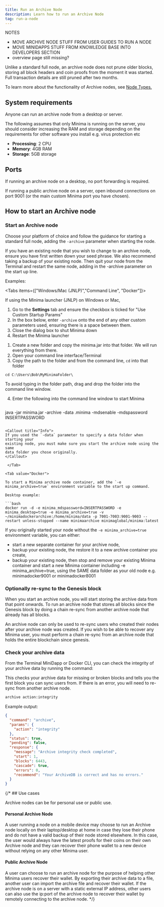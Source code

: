 ---
title: Run an Archive Node
description: Learn how to run an Archive Node
tag: run-a-node
---

NOTES 

- MOVE ARCHIVE NODE STUFF FROM USER GUIDES TO RUN A NODE
- MOVE MINIDAPPS STUFF FROM KNOWLEDGE BASE INTO DEVELOPERS SECTION 
- overview page still missing? 


 Unlike a standard full node, an archive node does not prune older blocks, storing all block headers and coin proofs from the moment it was started. Full transaction details are still pruned after two months.

 To learn more about the functionality of Archive nodes, see [Node Types.](/docs/run-a-node/node-types#archive-node)

## System requirements

Anyone can run an archive node from a desktop or server.

The following assumes that only Minima is running on the server, you should consider increasing the RAM and storage depending on the requirements for other software you install e.g. virus protection etc

- **Processing**: 2 CPU
- **Memory**: 4GB RAM
- **Storage**: 5GB storage

## Ports

If running an archive node on a desktop, no port forwarding is required.

If running a public archive node on a server, open inbound connections on port 9001 (or the main custom Minima port you have chosen).




## How to start an Archive node

<Steps>
<Step>

###  Start an Archive node

Choose your platform of choice and follow the guidance for starting a standard full node, adding the `-archive` parameter when starting the node.

  <Callout title="Info">
If you have an existing node that you wish to change to an archive node, ensure you have first written down your seed phrase. We also recommend taking a backup of your existing node. Then quit your node from the Terminal and restart the same node, adding in the -archive parameter on the start up line.
  </Callout>

Examples: 

<Tabs items={["Windows/Mac (JNLP)","Command Line", "Docker"]}>
  
   <Tab value="Windows/Mac (JNLP)">

  If using the Minima launcher (JNLP) on Windows or Mac, 
  1. Go to the **Settings** tab and ensure the checkbox is ticked for "Use Custom Startup Params"
  2. In the box below, enter `-archive` onto the end of any other custom parameters used, ensuring there is a space between them.
  3. Close the dialog box to shut Minima down
  4. Restart the Minima launcher

   </Tab>
  <Tab value="Command Line">

1. Create a new folder and copy the minima.jar into that folder. We will run everything from there.
2. Open your command line interface/Terminal 
3. Copy the path to the folder and from the command line, `cd` into that folder

```
cd C:\Users\Bob\MyMinimaFolder\
```

<Callout title="Tip">
  To avoid typing in the folder path, drag and drop the folder into the command line window.
</Callout>

4. Enter the following into the command line window to start Minima

   ```bash 
  java -jar minima.jar -archive -data .minima -mdsenable -mdspassword INSERTPASSWORD
  ``` 

  <Callout title="Info">
  If you used the `-data` parameter to specify a data folder when starting your
  existing node, you must make sure you start the archive node using the same
  data folder you chose originally.
  </Callout>

   </Tab>

  <Tab value="Docker">

To start a Minima archive node container, add the `-e minima_archive=true` environment variable to the start up command.

Desktop example: 

```bash 
docker run -d -e minima_mdspassword=INSERTPASSWORD -e minima_desktop=true -e minima_archive=true -v ~/minimadockerarchive:/home/minima/data -p 7001-7003:9001-9003 --restart unless-stopped --name minimaarchive minimaglobal/minima:latest
```

  If you originally started your node without the `-e minima_archive=true` environment variable, you can either:

  - start a new separate container for your archive node,
  - backup your existing node, the restore it to a new archive container you create,
  - backup your existing node, then stop and remove your existing Minima container and start a new Minima container including -e minima_archive=true, using the SAME data folder as your old node e.g. minimadocker9001 or minimadocker8001
    
   </Tab>
</Tabs>

</Step>
<Step>

### Optionally re-sync to the Genesis block

When you start an archive node, you will start storing the archive data from that point onwards. To run an archive node that stores all blocks since the Genesis block by doing a chain re-sync from another archive node that already has all blocks.

<Callout title="Info">
  An archive node can only be used to re-sync users who created their nodes
  after your archive node was created. If you wish to be able to recover any
  Minima user, you must perform a chain re-sync from an archive node that holds
  the entire blockchain since genesis.
</Callout>

</Step>
<Step>

### Check your archive data

From the Terminal MiniDapp or Docker CLI, you can check the integrity of your archive data by running the command:

This checks your archive data for missing or broken blocks and tells you the first block you can sync users from. If there is an error, you will need to re-sync from another archive node.

```bash title="Terminal"
archive action:integrity
```

Example output:

```json title="Output"
{
  "command": "archive",
  "params": {
    "action": "integrity"
  },
  "status": true,
  "pending": false,
  "response": {
    "message": "Archive integrity check completed",
    "start": 1,
    "blocks": 6443,
    "cascade": true,
    "errors": 0,
    "recommend": "Your ArchiveDB is correct and has no errors."
  }
}
```
</Step>
</Steps>


{/* ## Use cases

Archive nodes can be for personal use or public use.

#### Personal Archive Node

A user running a node on a mobile device may choose to run an Archive node locally on their laptop/desktop at home in case they lose their phone and do not have a valid backup of their node stored elsewhere. In this case, the user would always have the latest proofs for their coins on their own Archive node and they can recover their phone wallet to a new device without relying on any other Minima user.

#### Public Archive Node

A user can choose to run an archive node for the purpose of helping other Minima users recover their wallet. By exporting their archive data to a file, another user can import the archive file and recover their wallet. If the archive node is on a server with a static external IP address, other users can also use the ip:port of the archive node to recover their wallet by remotely connecting to the archive node. */}
